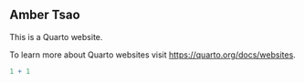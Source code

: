 ## Amber Tsao

This is a Quarto website.

To learn more about Quarto websites visit <https://quarto.org/docs/websites>.

```r
1 + 1
```
